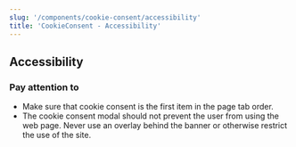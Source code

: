 ```yaml
---
slug: '/components/cookie-consent/accessibility'
title: 'CookieConsent - Accessibility'
---
```




## Accessibility

### Pay attention to

- Make sure that cookie consent is the first item in the page tab order.
- The cookie consent modal should not prevent the user from using the web page. Never use an overlay behind the banner or otherwise restrict the use of the site.
